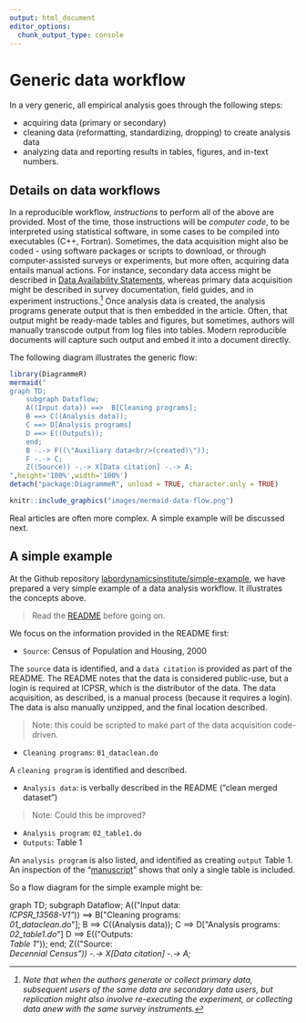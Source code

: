 ```yaml
---
output: html_document
editor_options: 
  chunk_output_type: console
---
```

# Generic data workflow

In a very generic, all empirical analysis goes through the following steps:

- acquiring data (primary or secondary)
- cleaning data (reformatting, standardizing, dropping) to create analysis data
- analyzing data and reporting results in tables, figures, and in-text numbers.

## Details on data workflows {#dataflowdiagram}

In a reproducible workflow, *instructions* to perform all of the above are provided. Most of the time, those instructions will be *computer code*, to be interpreted using statistical software, in some cases to be compiled into executables (C++, Fortran). Sometimes, the data acquisition might also be coded - using software packages or scripts to download, or through computer-assisted surveys or experiments, but more often, acquiring data entails manual actions. For instance, secondary data access might be described in [Data Availability Statements](#dasmaster), whereas primary data acquisition might be described in survey documentation, field guides, and in experiment instructions.^[Note that when the authors generate or collect primary data, subsequent users of the same data are secondary data users, but replication might also involve re-executing the experiment, or collecting data anew with the same survey instruments.] Once analysis data is created, the analysis programs generate output that is then embedded in the article. Often, that output might be ready-made tables and figures, but sometimes, authors will manually transcode output from log files into tables. Modern reproducible documents will capture such output and embed it into a document directly. 

The following diagram illustrates the generic flow:

```r
library(DiagrammeR)
mermaid("
graph TD;
    subgraph Dataflow;
    A((Input data)) ==>  B[Cleaning programs];
    B ==> C((Analysis data));
    C ==> D[Analysis programs]
    D ==> E((Outputs));
    end;
    B -.-> F((\"Auxiliary data<br/>(created)\"));
    F -.-> C;
    Z((Source)) -.-> X[Data citation] -.-> A;
",height='100%',width='100%')
detach("package:DiagrammeR", unload = TRUE, character.only = TRUE)
```
```r
knitr::include_graphics("images/mermaid-data-flow.png")
```

Real articles are often more complex. A simple example will be discussed next.

## A simple example

At the Github repository [labordynamicsinstitute/simple-example](https://github.com/labordynamicsinstitute/simple-example), we have prepared a very simple example of a data analysis workflow. It illustrates the concepts above.

> Read the [README](https://github.com/labordynamicsinstitute/simple-example/blob/master/README.md) before going on.


We focus on the information provided in the README first:

- `Source`: Census of Population and Housing, 2000

The `source` data is identified, and a `data citation` is provided as part of the README. The README notes that the data is considered public-use, but a login is required at ICPSR, which is the distributor of the data. The data acquisition, as described, is a manual process (because it requires a login). The data is also manually unzipped, and the final location described.

> Note: this could be scripted to make part of the data acquisition code-driven.

- `Cleaning programs`: `01_dataclean.do`

A `cleaning program` is identified and described.

- `Analysis data`: is verbally described in the README ("clean merged dataset")

> Note: Could this be improved?

- `Analysis program`: `02_table1.do`
- `Outputs`: Table 1

An `analysis program` is also listed, and identified as creating `output` Table 1. An inspection of the "[manuscript](https://github.com/labordynamicsinstitute/simple-example/blob/master/text/simple-paper.pdf)" shows that only a single table is included.

So a flow diagram for the simple example might be:

```{=html}
<div class="mermaid">
graph TD;
    subgraph Dataflow;
    A(("Input data:<br/><i>ICPSR_13568-V1"</i>)) ==>  B["Cleaning programs:<br/><i>01_dataclean.do</i>"];
    B ==> C((Analysis data));
    C ==> D["Analysis programs:<br/><i>02_table1.do</i>"]
    D ==> E(("Outputs:<br/><i>Table 1</i>"));
    end;
    Z(("Source:<br/><i>Decennial Census")) -.-> X[Data citation] -.-> A;

</div>
```
